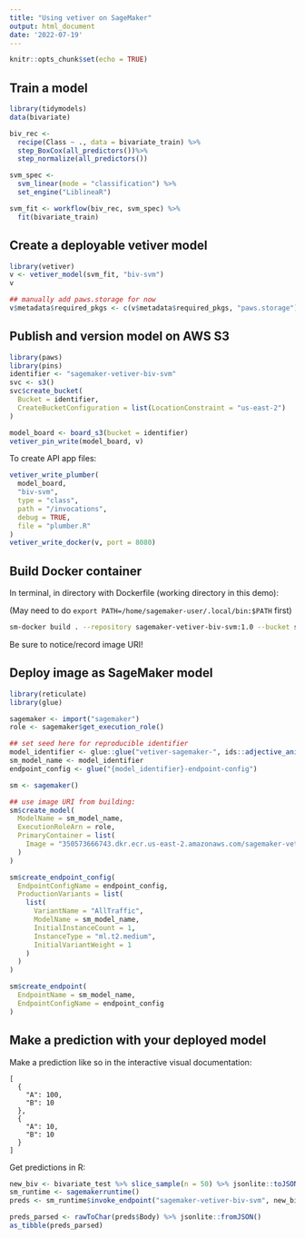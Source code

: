 ```yaml
---
title: "Using vetiver on SageMaker"
output: html_document
date: '2022-07-19'
---
```


```r
knitr::opts_chunk$set(echo = TRUE)
```

## Train a model

```r
library(tidymodels)
data(bivariate)

biv_rec <-
  recipe(Class ~ ., data = bivariate_train) %>%
  step_BoxCox(all_predictors())%>%
  step_normalize(all_predictors())

svm_spec <-
  svm_linear(mode = "classification") %>%
  set_engine("LiblineaR")

svm_fit <- workflow(biv_rec, svm_spec) %>%
  fit(bivariate_train)

```

## Create a deployable vetiver model

```r
library(vetiver)
v <- vetiver_model(svm_fit, "biv-svm")
v

## manually add paws.storage for now
v$metadata$required_pkgs <- c(v$metadata$required_pkgs, "paws.storage")
```

## Publish and version model on AWS S3

```r
library(paws)
library(pins)
identifier <- "sagemaker-vetiver-biv-svm"
svc <- s3()
svc$create_bucket(
  Bucket = identifier,
  CreateBucketConfiguration = list(LocationConstraint = "us-east-2")
)

model_board <- board_s3(bucket = identifier)
vetiver_pin_write(model_board, v)
```

To create API app files:

```r
vetiver_write_plumber(
  model_board,
  "biv-svm",
  type = "class",
  path = "/invocations",
  debug = TRUE,
  file = "plumber.R"
)
vetiver_write_docker(v, port = 8080)
```

## Build Docker container

In terminal, in directory with Dockerfile (working directory in this demo):

(May need to do `export PATH=/home/sagemaker-user/.local/bin:$PATH` first)

```bash
sm-docker build . --repository sagemaker-vetiver-biv-svm:1.0 --bucket sagemaker-vetiver-biv-svm
```

Be sure to notice/record image URI!

## Deploy image as SageMaker model

```r
library(reticulate)
library(glue)

sagemaker <- import("sagemaker")
role <- sagemaker$get_execution_role()

## set seed here for reproducible identifier
model_identifier <- glue::glue("vetiver-sagemaker-", ids::adjective_animal(style = "kebab"))
sm_model_name <- model_identifier
endpoint_config <- glue("{model_identifier}-endpoint-config")
```

```r
sm <- sagemaker()

## use image URI from building:
sm$create_model(
  ModelName = sm_model_name,
  ExecutionRoleArn = role,
  PrimaryContainer = list(
    Image = "350573666743.dkr.ecr.us-east-2.amazonaws.com/sagemaker-vetiver-biv-svm:1.0"
  )
)

sm$create_endpoint_config(
  EndpointConfigName = endpoint_config, 
  ProductionVariants = list(
    list(
      VariantName = "AllTraffic",
      ModelName = sm_model_name,
      InitialInstanceCount = 1,
      InstanceType = "ml.t2.medium",
      InitialVariantWeight = 1
    )
  )
)

sm$create_endpoint(
  EndpointName = sm_model_name, 
  EndpointConfigName = endpoint_config
)

```


## Make a prediction with your deployed model

Make a prediction like so in the interactive visual documentation:

```
[
  {
    "A": 100,
    "B": 10
  },
  {
    "A": 10,
    "B": 10
  } 
]
```

Get predictions in R:

```r
new_biv <- bivariate_test %>% slice_sample(n = 50) %>% jsonlite::toJSON()
sm_runtime <- sagemakerruntime()
preds <- sm_runtime$invoke_endpoint("sagemaker-vetiver-biv-svm", new_biv)

preds_parsed <- rawToChar(preds$Body) %>% jsonlite::fromJSON()
as_tibble(preds_parsed)
```



